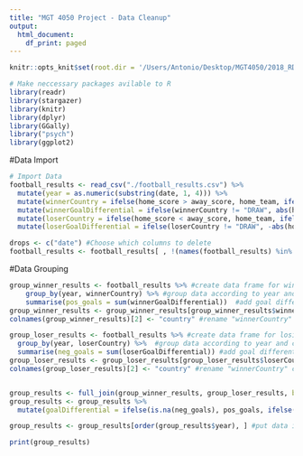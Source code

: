 ---
title: "MGT 4050 Project - Data Cleanup"
output:
  html_document:
    df_print: paged
---

```{r setup, include=FALSE}
knitr::opts_knit$set(root.dir = '/Users/Antonio/Desktop/MGT4050/2018_RDirectory/PROJECT')

# Make neccessary packages avilable to R
library(readr)
library(stargazer)
library(knitr)
library(dplyr)
library(GGally)
library("psych")
library(ggplot2)
```

#Data Import
```{r}
# Import Data
football_results <- read_csv("./football_results.csv") %>%
  mutate(year = as.numeric(substring(date, 1, 4))) %>%
  mutate(winnerCountry = ifelse(home_score > away_score, home_team, ifelse(home_score == away_score, "DRAW", away_team))) %>% #Mutate "winnerCountry"
  mutate(winnerGoalDifferential = ifelse(winnerCountry != "DRAW", abs(home_score-away_score), 0)) %>% #mutate winner country's goal differential
  mutate(loserCountry = ifelse(home_score < away_score, home_team, ifelse(home_score == away_score, "DRAW", away_team))) %>% #mutate "loserCountry"
  mutate(loserGoalDifferential = ifelse(loserCountry != "DRAW", -abs(home_score-away_score), 0))  #mutatl loser country's goal differential

drops <- c("date") #Choose which columns to delete
football_results <- football_results[ , !(names(football_results) %in% drops)] #delete columns from "football_results" data frame according to "drops"

```

#Data Grouping
```{r}
group_winner_results <- football_results %>% #create data frame for winning results
    group_by(year, winnerCountry) %>% #group data according to year and country
    summarise(pos_goals = sum(winnerGoalDifferential))  #add goal differentials according to c("year", "country")
group_winner_results <- group_winner_results[group_winner_results$winnerCountry!="DRAW", ] #delete all rows with a "DRAW"
colnames(group_winner_results)[2] <- "country" #rename "winnerCountry" column to "country"

group_loser_results <- football_results %>% #create data frame for losing results
  group_by(year, loserCountry) %>%  #group data according to year and country
  summarise(neg_goals = sum(loserGoalDifferential)) #add goal differentials according to c("year", "country")
group_loser_results <- group_loser_results[group_loser_results$loserCountry!="DRAW", ] #delete all rows with a "DRAW"
colnames(group_loser_results)[2] <- "country" #rename "winnerCountry" column to "country"


group_results <- full_join(group_winner_results, group_loser_results, by = c("year","country")) #combine winning and losing data 
group_results <- group_results %>%
  mutate(goalDifferential = ifelse(is.na(neg_goals), pos_goals, ifelse(is.na(pos_goals), neg_goals, neg_goals + pos_goals))) #mutate final "goalDifferential"

group_results <- group_results[order(group_results$year), ] #put data in order

print(group_results)

```

